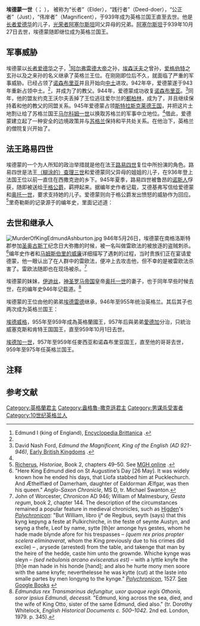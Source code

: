 {{Expand|time=2014-08-14}}
{{NoteTA 
|G1=Country
|1=zh-cn:埃德蒙;zh-sg:爱德蒙;zh-tw:愛德蒙
|2=zh-cn:阿塞尔斯坦;zh-sg:艾塞斯坦;zh-tw:艾塞斯坦
|3=zh-cn:韦塞克斯;zh-tw:威塞克斯
|4=zh-cn:埃德威格;zh-tw:愛德威
|5=zh-cn:阿尔弗雷德;zh-hant:阿爾弗雷德;zh-tw:阿佛烈;zh-hk:阿佛列;zh-mo:阿佛列;zh-sg:阿尔弗雷德
}}
{{Infobox royalty
| name         = 埃德蒙一世
| succession   = [[英格兰君主列表|英格兰人的国王]]
| image        = Edmund I.jpg
| reign        = 939年8月17日—946年5月26日
| coronation   = 939年11月29日<br>可能在[[金斯顿泰晤士河畔|金斯顿泰晤士河畔]]<ref>''The Blackwell Encyclopedia of Anglo-Saxon England'', p. 514</ref>
| predecessor  = [[艾塞斯坦|艾塞斯坦]]
| successor    = [[埃德雷德|埃德雷德]]
| house        = [[威塞克斯家族|威塞克斯家族]]
| birth_date   = 921年
| birth_place  = 英格兰[[韦塞克斯|韦塞克斯]]
| death_date   = 946年5月26日
| death_place  = 英格兰[[韦塞克斯|韦塞克斯]][[帕可教堂|帕可教堂]]
| burial_place = [[格拉斯顿伯里修道院|格拉斯顿伯里修道院]]
| spouse       = [[沙夫茨伯里的艾爾弗吉夫|沙夫茨伯里的艾爾弗吉夫]]<br>[[达默勒姆的艾塞弗莉塔|达默勒姆的艾塞弗莉塔]]
| issue        = 英格兰国王[[爱德威|爱德威]]<br>英格兰国王[[和平者爱德加|埃德加一世]]   
| father       = [[長者愛德華|長者愛德華]]
| mother       = {{le|肯特的伊基芙|Eadgifu of Kent}}
}}

'''埃德蒙一世'''（{{lang-ang|Ēadmund}}； {{bd|921年||946年|5月26日|catIdx=E}}）， 被称为“长者”（Elder），“践行者”（Deed-doer），“公正者”（Just），“伟岸者”（Magnificent），于939年成为英格兰国王直至去世。他是[[长者爱德华|长者爱德华]]的儿子，[[阿塞尔斯坦|光荣者阿塞尔斯坦]]同父异母的兄弟。[[阿塞尔斯坦|阿塞尔斯坦]]于939年10月27日去世，埃德蒙随即继位成为英格兰国王。

== 军事威胁 ==

埃德蒙以[[长者爱德华|长者爱德华]]之子，<ref name=Brittanica>Edmund I (king of England), [http://www.britannica.com/EBchecked/topic/179333/Edmund-I Encyclopedia Brittanica] {{Wayback|url=http://www.britannica.com/EBchecked/topic/179333/Edmund-I |date=20141018074447 }}.</ref>[[阿尔弗雷德大王|阿尔弗雷德大帝]]之孙，[[韦塞克斯的埃森沃夫|埃森沃夫]]之曾孙，[[爱格伯特|爱格伯特]]之玄孙以及{{link-en|肯特的埃尔曼德|Ealhmund of Kent|埃尔曼德}}之来孙的名义继承了英格兰王位。在刚刚即位后不久，就面临了严重的军事威胁。{{link-en|高森佛利森·沃尔夫三世|Olaf III Guthfrithson|沃尔夫三世}}已经占领了[[诺森布里亚|诺森布里亚]]并且开始向[[英格兰中部地区|中土]]进攻。942年{{link-en|高森佛利森·沃尔夫三世|Olaf III Guthfrithson|沃尔夫三世}}卒，爱德蒙遂于943年重新占领中土。<ref name=Brittanica />，并成为了{{link-en|约克王沃尔夫|Amlaíb Cuarán|约克王沃尔夫}}的教父。944年，爱德蒙成功收复[[诺森布里亚|诺森布里亚]]。<ref name=Ford>David Nash Ford, ''Edmund the Magnificent, King of the English (AD 921-946)'', [http://www.earlybritishkingdoms.com/adversaries/bios/edmundmag.html Early British Kingdoms] {{Wayback|url=http://www.earlybritishkingdoms.com/adversaries/bios/edmundmag.html |date=20160210053155 }}.</ref>同年，他的盟友约克王沃尔夫丢掉了王位逃往爱尔兰的[[都柏林|都柏林]]，成为了{{link-en|都柏林王沃尔夫|Amlaíb Cuarán|都柏林王沃尔夫}}，并且继续保持着和他的教父的同盟关系。945年爱德蒙占领[[斯特拉斯克莱德王国|斯特拉斯克莱德王国]]，并把这片土地割让给了苏格兰国王[[马尔科姆一世|马尔科姆一世]]以换取苏格兰的军事中立地位。<ref name=Ford />借此，爱德蒙建立起了一种安全的边境政策并与[[苏格兰|苏格兰]]保持和平共处关系。在他治下，英格兰的僧院复兴开始了。

==法王路易四世==
埃德蒙的一个为人所知的政治举措就是他在法王[[路易四世_(西法兰克)|路易四世]]复位中所扮演的角色。路易四世是法王[[查理三世_(西法兰克)|（糊涂的）查理三世]]和爱德蒙同父异母的姐姐{{link-en|英格兰的艾德基弗|Eadgifu of England|艾德基弗}}的儿子，在936年登上法国王位以前一直住在西撒克逊的乡下。945年夏季，路易四世被鲁昂的[[诺斯人|诺斯人]]俘获，随即被送给[[伟大的于格|于格公爵]]，羁押起来。据编年史作者{{link-en|里奇勒斯|Richerus|里奇勒斯}}记载，艾德基弗写信给爱德蒙和[[奥托一世_(神圣罗马帝国)|奥托一世]]，要求支持她的儿子。爱德蒙则向于格公爵发出愤怒的威胁作为回应。<ref>[[Richerus|Richerus]], ''Historiae'', Book 2, chapters 49–50. See [http://mdz10.bib-bvb.de/~db/bsb00000607/images/index.html?id=00000607&fip=62.251.15.35&no=20&seite=139 MGH online] {{Wayback|url=http://mdz10.bib-bvb.de/~db/bsb00000607/images/index.html?id=00000607&fip=62.251.15.35&no=20&seite=139 |date=20190606125652 }}.</ref>里奇勒斯的记录源于{{link-en|弗洛多德|Flodoard|弗洛多德}}的编年史，里面记述道：
{{quote|英格兰国王，爱德蒙，向于格公爵派出了信使，讨论国王路易复位的问题，于是于格公爵与他的这个侄子以及王国的其他领导者一起发表了一个公开协议。[...]于格，法兰克公爵，与（黑心的）于格同盟，查理三世的儿子，以及王国的其他领导者，恢复了路易的王位。{{noteTag|原文：Edmund, king of the English, sent messengers to Duke Hugh about the restoration of King Louis, and the duke accordingly made a public agreement with his nephews and other leading men of his kingdom. [...] Hugh, duke of the Franks, allying himself with [[Hugh_the_Black|Hugh the Black]], son of Richard, and the other leading men of the kingdom, restored to the kingdom King Louis.}}<ref>Dorothy Whitelock (tr.), ''English Historical Documents c. 500–1042''. 2nd ed. London, 1979. p. 345.</ref><ref>
Edmundus, Anglorum rex, legatos ad Hugonem principem pro restitutione Ludowici regis dirigit: et idem princeps proinde conventus publicos eumnepotibus suis aliisque regni primatibus agit. [...] Hugo, dux Francorum, ascito secum Hugo Nneigro, filio Richardi, ceterisque regni primatibus Ludowicum regem, [...] in regnum restituit. (Flodoard, ''Annales'' 946.)</ref>}}

==去世和继承人==
[[File:MurderOfKingEdmundAshburton.jpg|thumb]]
946年5月26日，埃德蒙在南格洛斯特郡{{link-en|庞克彻|Pucklechurch|庞克彻}}参加[[坎特伯雷的奥古斯丁|圣奥古斯丁]]纪念日大弥撒的时候，被一名叫做雷欧法的被放逐的盗贼刺杀。<ref>"Here King Edmund died on St Augustine’s Day [26 May]. It was widely known how he ended his days, that Liofa stabbed him at Pucklechurch. And Æthelflæd of Damerham, daughter of Ealdorman Ælfgar, was then his queen." ''Anglo-Saxon Chronicle'', MS D, tr. Michael Swanton.</ref>编年史作者{{link-en|伍斯特的约翰|John of Worcester|伍斯特的约翰}}和[[马姆斯伯里的威廉|马姆斯伯里的威廉]]详细描写了遇刺的过程，当时贵族们正在宴请爱德蒙，他一眼认出了在人群中的雷欧法，便冲上去攻击他，但不幸的是被雷欧法杀害了。雷欧法随即也在现场被杀。<ref>John of Worcester, ''Chronicon'' AD 946; William of Malmesbury, ''Gesta regum'', book 2, chapter 144. The description of the circumstances remained a popular feature in medieval chronicles, such as [[Ranulf_Higdon|Higden]]'s ''[[Polychronicon|Polychronicon]]'': "But William, libro ij° de Regibus, seyth (says) that this kyng kepyng a feste at Pulkirchirche, in the feste of seynte Austyn, and seyng a thefe, Leof by name, sytte [th]er amonge hys gestes, whom he hade made blynde afore for his trespasses  – ''(quem rex prios propter scelera eliminaverat'', whom the King previously due to his crimes did excile) – , arysede (arrested) from the table, and takenge that man by the heire of the hedde, caste him unto the grownde.  Whiche kynge was sleyn – ''(sed nebulonis arcano evisceratus est)'' – with a lyttle knyfe the [th]e man hade in his honde [hand]; and also he hurte mony men soore with the same knyfe; neverthelesse he was kytte (cut) at the laste into smalle partes by men longyng to the kynge." ''[[Polychronicon|Polychronicon]]'', 1527. [http://books.google.com/books?id=2lQJAAAAQAAJ&q=HIGDEN See Google Books] {{Wayback|url=http://books.google.com/books?id=2lQJAAAAQAAJ&q=HIGDEN |date=20140629121611 }}</ref>

埃德蒙的妹妹，[[伊迪丝|伊迪丝]]，[[神圣罗马帝国|神圣罗马帝国]]皇帝[[奥托一世_(神圣罗马帝国)|奥托一世]]的妻子，也于同年早些时候去世，{{link-en|弗洛多德|Flodoard|弗洛多德}}在的编年史946年记载道。<ref>''Edmundus rex Transmarinus defungitur, uxor quoque regis Othonis, soror ipsius Edmundi, decessit.'' "Edmund, king across the sea, died, and the wife of King Otto, sister of the same Edmund, died also." (tr. Dorothy Whitelock, ''English Historical Documents c. 500–1042''. 2nd ed. London, 1979. p. 345).</ref>

埃德蒙的王位由他的弟弟[[埃德雷德|埃德雷德]]继承，946年至955年统治英格兰。其后其子也两次成为英格兰国王：

[[埃德威格|埃德威格]]，955年至959年成為英格蘭國王，957年后與弟弟[[和平者埃德加|愛德加]]分治，只統治威塞克斯和肯特王国国王，直至959年10月1日去世。

[[和平者爱德加|埃德加一世]]，957年至959年任麥西亚和诺森布里亚国王，直至他的哥哥去世，959年至975年任英格兰国王。

== 注释 ==
{{ReflistH}}
{{NoteFoot}}
{{ReflistF}}

== 参考文献 ==
{{Reflist}}

{{S-start}}
{{S-hou|[[威塞克斯王朝|威塞克斯王朝]]||921年|946年|5月26日|}}
{{S-reg}}
{{S-bef|before=[[埃塞尔斯坦|埃塞尔斯坦]]}}
{{S-ttl|title={{link-en|英格兰人的国王|List of monarchs of Wessex}}|years=939年－946年}}
{{S-aft||after=[[埃德雷德|埃德雷德]]}}
{{s-end}}

{{Authority control}}
[[Category:英格蘭君主|Category:英格蘭君主]]
[[Category:盎格魯-撒克遜君主|Category:盎格魯-撒克遜君主]]
[[Category:男谋杀受害者|Category:男谋杀受害者]]
[[Category:10世纪英格兰人|Category:10世纪英格兰人]]
{{英格兰君主}}